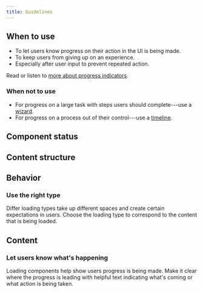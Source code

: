 ```yaml
---
title: Guidelines
---
```


<ReactExample name="Loading" />

## When to use

- To let users know progress on their action in the UI is being made.
- To keep users from giving up on an experience.
- Especially after user input to prevent repeated action.

Read or listen to [more about progress indicators](https://99percentinvisible.org/episode/wait-wait-tell-me/).

### When not to use

- For progress on a large task with steps users should complete---use a [wizard](/components/progress-indicators/wizard/).
- For progress on a process out of their control---use a [timeline](/components/progress-indicators/timeline/).

## Component status

<ComponentStatus component="Loading" />

## Content structure

<FigmaFile
  file="4QJZqvBvRrLu6t9mwObCkA"
  node="89%3A0"
  alt="Animation: varies based on loading type; text: optionally lets users know what is happening."
/>

## Behavior

### Use the right type

Differ loading types take up different spaces
and create certain expectations in users.
Choose the loading type to correspond to the content that is being loaded.

<ReactExample name="Loading types" />

## Content

### Let users know what's happening

Loading components help show users progress is being made.
Make it clear where the progress is leading with helpful text
indicating what's coming or what action is being taken.

<ReactExample name="Text" />
